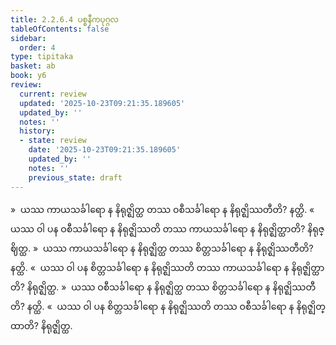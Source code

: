 ```yaml
---
title: 2.2.6.4 ပစ္စနီကပုဂ္ဂလ
tableOfContents: false
sidebar:
  order: 4
type: tipitaka
basket: ab
book: y6
review:
  current: review
  updated: '2025-10-23T09:21:35.189605'
  updated_by: ''
  notes: ''
  history:
  - state: review
    date: '2025-10-23T09:21:35.189605'
    updated_by: ''
    notes: ''
    previous_state: draft
---
```



<ReviewStatus review={frontmatter.review} showDetails={true} />

<HypothesisAnnotation frontmatter={frontmatter} />

<DynamicBreadcrumb />

<Division number="123" book="y6" e="ch" v="34" p="41">

<Paragraph number="542" book="y6">
»  ယဿ ကာယသင်္ခါရော န နိရုဇ္ဈိတ္ထ တဿ ဝစီသင်္ခါရော န နိရုဇ္ဈိဿတီတိ? နတ္ထိ.
</Paragraph>

<Paragraph number="543" book="y6">
«  ယဿ ဝါ ပန ဝစီသင်္ခါရော န နိရုဇ္ဈိဿတိ တဿ ကာယသင်္ခါရော န နိရုဇ္ဈိတ္ထာတိ? နိရုဇ္ဈိတ္ထ.
</Paragraph>

<Paragraph number="544" book="y6">
»  ယဿ ကာယသင်္ခါရော န နိရုဇ္ဈိတ္ထ တဿ စိတ္တသင်္ခါရော န နိရုဇ္ဈိဿတီတိ? နတ္ထိ.
</Paragraph>

<Paragraph number="545" book="y6">
«  ယဿ ဝါ ပန စိတ္တသင်္ခါရော န နိရုဇ္ဈိဿတိ တဿ ကာယသင်္ခါရော န နိရုဇ္ဈိတ္ထာတိ? နိရုဇ္ဈိတ္ထ.
</Paragraph>

</Division>
<Division number="124" book="y6" e="ch" v="34" p="41">

<Paragraph number="546" book="y6">
»  ယဿ ဝစီသင်္ခါရော န နိရုဇ္ဈိတ္ထ တဿ စိတ္တသင်္ခါရော န နိရုဇ္ဈိဿတီတိ? နတ္ထိ.
</Paragraph>

<Paragraph number="547" book="y6">
«  ယဿ ဝါ ပန စိတ္တသင်္ခါရော န နိရုဇ္ဈိဿတိ တဿ ဝစီသင်္ခါရော န နိရုဇ္ဈိတ္ထာတိ? နိရုဇ္ဈိတ္ထ.
</Paragraph>
</Division>